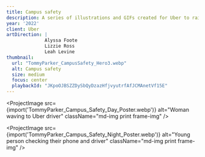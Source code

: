 ```yaml
---
title: Campus safety
description: A series of illustrations and GIFs created for Uber to raise awareness of rideshare safety tips with students getting picked up or dropped off near a college campus. The project was rolled out across the USA in print and digital settings.
year: '2022'
client: Uber
artDirection: |
              Alyssa Foote
              Lizzie Ross
              Leah Levine
thumbnail:
  url: "TommyParker_CampusSafety_Hero3.webp"
  alt: Campus safety
  size: medium
  focus: center
  playbackId: "JKpoOJBSZZDySbQyDzazHfjvyutrfAfJCMAnetVf15E"
---
```


<ProjectVideo
  playbackId="JKpoOJBSZZDySbQyDzazHfjvyutrfAfJCMAnetVf15E"
  aspectRatio="1/1"
  className="sm-img video-container aspect-square"
/>

<ProjectVideo
  playbackId="EsfhNJHjTQAstpTpI00olRVLcImUSFwo00qCRWDZaBjMY"
  aspectRatio="1/1"
  className="sm-img video-container aspect-square"
/>

<ProjectVideo
  playbackId="H43cPYPEUBxALJT3HdCMG1i7aXzaqEPTs02W76taSUHQ"
  aspectRatio="1/1"
  className="sm-img video-container aspect-square"
/>

<ProjectImage
  src={import('TommyParker_Campus_Safety_Day_Poster.webp')}
  alt="Woman waving to Uber driver"
  className="md-img print frame-img"
/>

<ProjectImage
  src={import('TommyParker_Campus_Safety_Night_Poster.webp')}
  alt="Young person checking their phone and driver"
  className="md-img print frame-img"
/>